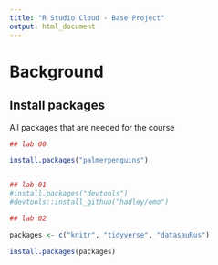 ```yaml
---
title: "R Studio Cloud - Base Project"
output: html_document
---
```


# Background

## Install packages

All packages that are needed for the course

```r

## lab 00

install.packages("palmerpenguins")


## lab 01
#install.packages("devtools")
#devtools::install_github("hadley/emo")

## lab 02

packages <- c("knitr", "tidyverse", "datasauRus")

install.packages(packages)


```

